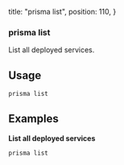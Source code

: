   title: "prisma list",
  position: 110,
}

### prisma list

List all deployed services.

## Usage

```sh
prisma list
```

## Examples

**List all deployed services**

```sh
prisma list
```
